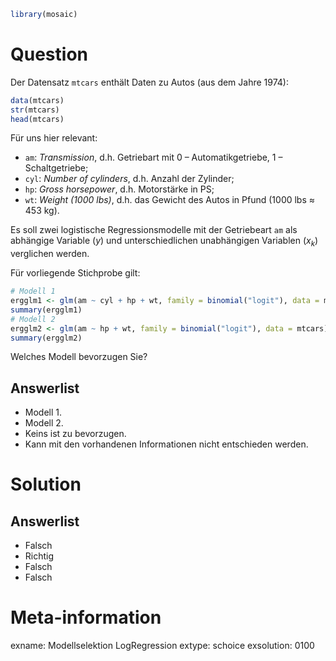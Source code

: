 ```r
library(mosaic)
```

Question
========

Der Datensatz `mtcars` enthält Daten zu Autos (aus dem Jahre 1974):

```r
data(mtcars)
str(mtcars)
head(mtcars)
```

Für uns hier relevant:

- `am`: *Transmission*, d.h. Getriebart mit 0 -- Automatikgetriebe, 1 -- Schaltgetriebe;
- `cyl`: *Number of cylinders*, d.h. Anzahl der Zylinder;
- `hp`: *Gross horsepower*, d.h. Motorstärke in PS;
- `wt`: *Weight (1000 lbs)*, d.h. das Gewicht des Autos in Pfund (1000 lbs $\approx$ 453 kg).

Es soll zwei logistische Regressionsmodelle mit der Getriebeart `am` als abhängige Variable ($y$) und unterschiedlichen unabhängigen Variablen ($x_k$) verglichen werden.

Für vorliegende Stichprobe gilt:

```r
# Modell 1
ergglm1 <- glm(am ~ cyl + hp + wt, family = binomial("logit"), data = mtcars)
summary(ergglm1)
# Modell 2
ergglm2 <- glm(am ~ hp + wt, family = binomial("logit"), data = mtcars)
summary(ergglm2)
```

Welches Modell bevorzugen Sie?

Answerlist
----------
* Modell 1.
* Modell 2.
* Keins ist zu bevorzugen.
* Kann mit den vorhandenen Informationen nicht entschieden werden.


Solution
========

Answerlist
----------
* Falsch
* Richtig
* Falsch
* Falsch

Meta-information
================
exname: Modellselektion LogRegression
extype: schoice
exsolution: 0100